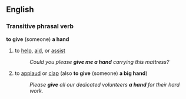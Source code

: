==English==
===Transitive phrasal verb {{idiom}}===
'''to give''' (someone) '''a hand'''
#to [[help]], [[aid]], or [[assist]]
#:''Could you please '''give me a hand''' carrying this mattress?''
#to [[applaud]] or [[clap]] (also '''to give''' (someone) '''a big hand''')
#:''Please '''give''' all our dedicated volunteers '''a hand''' for their hard work.''